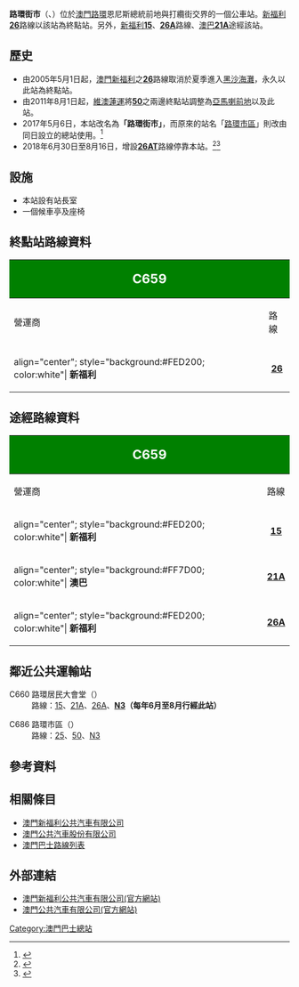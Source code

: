{{公共汽車總站資訊
|總站名稱             = 路環街市
|外文名稱             = MERCADO M. DE COLOANE
|外文語言             = 葡文
|總站通稱             = 
|代表圖像             = MERCADO M. DE COLOANE 201901.jpg
|所在地點             = 澳門
|本站編號             = C659
|所在區域             = [[路環|路環]]
|所在分區             = 聖方濟各堂區
|所在街道             = 恩尼斯總統前地與打纜街交界
|啟用日期             = 
|關閉日期             = 
|以本站作為總站路線     = '''[[新福利|新福利]]'''：26
|途經本站路線         = '''[[新福利|新福利]]'''：15、26A<br />'''[[澳巴|澳巴]]'''：21A
|接駁交通工具         = 
|附近主要街道         = 田畔街、竹灣馬路
|附近著名建築物或景點  = [[安德魯餅店|安德魯餅店]]<br>路環聖方濟各堂<br>[[路環譚公廟|路環譚公廟]]<br>[[澳門保安部隊高等學校|澳門保安部隊高等學校]]<br>路環街市<br>飛鷹培訓基地<br>[[恩尼斯花園|恩尼斯花園]]
|備註               = 
|佈局圖             =
|}}
'''路環街市'''（{{Lang-pt|'''MERCADO M. DE COLOANE'''}}、{{lang-en|'''Coloane Municipal Market'''}}）位於[[澳門|澳門]][[路環|路環]]恩尼斯總統前地與打纜街交界的一個公車站。[[新福利|新福利]]'''[[澳門巴士26路線|26]]'''路線以該站為終點站。另外，[[新福利|新福利]]'''[[澳門巴士15路線|15]]'''、'''[[澳門巴士26A路線|26A]]'''路線、[[澳巴|澳巴]]'''[[澳門巴士21A路線|21A]]'''途經該站。

== 歷史 ==
* 由2005年5月1日起，[[澳門新福利公共汽車有限公司|澳門新福利]]之'''[[澳門巴士26路線|26]]'''路線取消於夏季進入[[黑沙海灘|黑沙海灘]]，永久以此站為終點站。
* 由2011年8月1日起，[[維澳蓮運|維澳蓮運]]將'''[[澳門巴士50路線|50]]'''之兩邊終點站調整為[[亞馬喇前地|亞馬喇前地]]以及此站。
* 2017年5月6日，本站改名為'''「路環街市」'''，而原來的站名「[[路環市區_(巴士總站)|路環市區]]」則改由同日設立的總站使用。<ref>{{cite news |title=25路線周六起調整行程加密班次提升效率 |url=http://www.dsat.gov.mo/dsat/news_detail.aspx?data_category=1&a_id=3882 |publisher=[[交通事務局|交通事務局]] |date=2017-05-04}}</ref>
* 2018年6月30日至8月16日，增設'''[[澳門巴士26AT路線|26AT]]'''路線停靠本站。<ref>{{cite news |title=新馬路周六起交通改道措施 |url=https://www.gov.mo/zh-hant/news/245784/ |accessdate=2018-06-27 |agency=[[交通事務局|交通事務局]]}}</ref><ref>{{cite news |title=新馬路下午恢復雙向行車 |url=https://www.exmoo.com/article/76513.html |accessdate=2018-08-16 |agency=力報}}</ref>

== 設施 ==
* 本站設有站長室
* 一個候車亭及座椅

== 終點站路線資料 ==
{| width=100% class="wikitable"
! colspan="2" style="background:green; color:white"|<big><big>C659</big></big>
! colspan="6" style="background:green; color:white"|<big>路環街市<br>MERCADO M. DE COLOANE</big>
|-
! 營運商
! 路線
! 出發地
! 目的地
! 途經地點
! 備註
|-
|align="center"; style="background:#FED200; color:white"| '''新福利'''
|align="center"| '''[[澳門巴士26路線|26]]'''
|align="center"| '''路環街市'''
|align="center"| [[沙梨頭北街／筷子基北灣|筷子基北灣]]
| 
* 石排灣
* 路氹連貫公路
* [[氹仔客運碼頭_(巴士總站)|氹仔客運碼頭]]
* 湖畔公園
* [[澳門運動場|澳門運動場]]
* 媽閣
* 十六浦
* [[白鴿巢前地|白鴿巢前地]]
* 新橋區
| 
|}

== 途經路線資料 == 
{| width=100% class="wikitable"
! colspan="2" style="background:green; color:white"|<big><big>C659</big></big>
! colspan="6" style="background:green; color:white"|<big>路環街市<br>MERCADO M. DE COLOANE</big>
|-
! 營運商
! 路線
! 出發地
! 目的地
! 途經地點
! 備註
|-
|align="center"; style="background:#FED200; color:white"| '''新福利'''
|align="center"| '''[[澳門巴士15路線|15]]'''
|align="center"| ↺ [[九澳村|九澳村]]
|align="center"| [[海洋花園瞭望台|海洋花園]]
| 
* 石排灣
* 路氹連貫公路
* 氹仔嘉樂庇馬路
* [[氹仔官也街|氹仔官也街]]
* 澳門運動場
* [[馬會站|輕軌馬會站]]
|align="center"| '''循環線'''
|-
|align="center"; style="background:#FF7D00; color:white"| '''澳巴'''
|align="center"| '''[[澳門巴士21A路線|21A]]'''
|align="center"| [[九澳油庫_(巴士總站)|九澳油庫]]
|align="center"| [[媽閣總站|媽閣]]
| 
* 石排灣
* 路氹連貫公路
* 氹仔嘉樂庇馬路
* 孫逸仙馬路
* 亞馬喇前地
* 新馬路
* [[司打口總站|司打口]]
* 下環
|
|-
|align="center"; style="background:#FED200; color:white"| '''新福利'''
|align="center"| '''[[澳門巴士26A路線|26A]]'''
|align="center"| [[黑沙海灘_(巴士總站)|黑沙海灘]]
|align="center"| [[沙梨頭北街／筷子基北灣|筷子基北灣]]
| 
* 石排灣
* 路氹連貫公路
* 望德聖母灣馬路
* [[排角站|輕軌排角站]]
* [[運動場站|輕軌運動場站]]
* [[花城公園|花城公園]]
* 孫逸仙馬路
* 亞馬喇前地
* [[亞美打利庇盧大馬路|新馬路]]
* 十六浦
* 沙梨頭
* 蓮峰游泳池
* 青洲大馬路
| 
|}

== 鄰近公共運輸站 ==
; C660 路環居民大會堂（{{lang|pt|ASSOC. DE M. DE COLOANE}}）
: 路線：[[澳巴15路線|15]]、[[澳巴21A路線|21A]]、[[新福利26A路線|26A]]、'''[[澳門巴士N3路線|N3]]（每年6月至8月行經此站）'''

; C686 路環市區（{{lang|pt|VILA DE COLOANE}}）
: 路線：[[澳門巴士25路線|25]]、[[澳門巴士50路線|50]]、[[澳門巴士N3路線|N3]]

== 參考資料 ==
{{reflist}}
== 相關條目 ==
* [[澳門新福利公共汽車有限公司|澳門新福利公共汽車有限公司]]
* [[澳門公共汽車股份有限公司|澳門公共汽車股份有限公司]]
* [[澳門巴士路線列表|澳門巴士路線列表]]

== 外部連結 ==
*[http://www.transmac.com.mo/ 澳門新福利公共汽車有限公司(官方網站)] {{Wayback|url=http://www.transmac.com.mo/ |date=20100310023129 }}
*[http://www.tcm.com.mo/ 澳門公共汽車有限公司(官方網站)] {{Wayback|url=http://www.tcm.com.mo/ |date=20090227080458 }}
{{澳門巴士總站列表}}

[[Category:澳門巴士總站|Category:澳門巴士總站]]